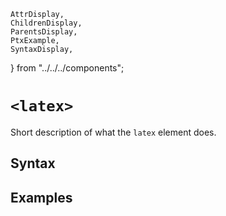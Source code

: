     AttrDisplay,
    ChildrenDisplay,
    ParentsDisplay,
    PtxExample,
    SyntaxDisplay,
} from "../../../components";

# `<latex>`

Short description of what the `latex` element does.

## Syntax

<SyntaxDisplay name="latex" />

## Examples

    